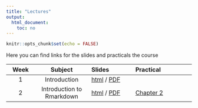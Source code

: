 ```yaml
---
title: "Lectures"
output:
  html_document:
    toc: no
---
```


```r
knitr::opts_chunk$set(echo = FALSE)
```
Here you can find links for the slides and practicals the course

| Week | Subject | Slides | Practical |
|:----:|:---------:|:--------|:-----------|
|  1 | Introduction | [html](slides/L1_course_intro.html) / [PDF](slides/L1_course_intro.pdf) | |
|  2 | Introduction to Rmarkdown | [html](slides/L2_rmarkdown_intro.html) / [PDF](slides/L2_rmarkdown_intro.pdf) | [Chapter 2](https://biostats-uottawa.github.io/bio8940_manual/2.2-practical.html) |
<!--|  3 | ... | [html](), [PDF]() | [Chapter ]() | -->


